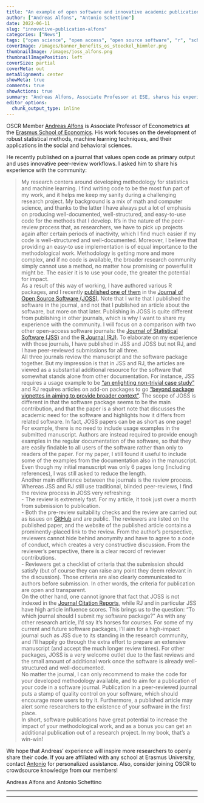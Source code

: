 ```yaml
---
title: "An example of open software and innovative academic publication in econometrics"
author: ["Andreas Alfons", "Antonio Schettino"]
date: 2022-06-11
slug: "innovative-publication-alfons"
categories: ["News"]
tags: ["open science", "open access", "open source software", "r", "school-ese"]
coverImage: /images/banner_benefits_os_stoeckel_himmler.png
thumbnailImage: /images/joss_alfons.png
thumbnailImagePosition: left
coverSize: partial
coverMeta: out
metaAlignment: center
showMeta: true
comments: true
showActions: true
summary: "Andreas Alfons, Associate Professor at ESE, shares his experience in publishing open source code on an innovative platform."
editor_options: 
  chunk_output_type: inline
---
```


OSCR Member [Andreas Alfons](https://www.openscience-rotterdam.com/2021/04/08/alfons/) is Associate Professor of Econometrics at the [Erasmus School of Economics](https://www.eur.nl/en/ese). His work focuses on the development of robust statistical methods, machine learning techniques, and their applications in the social and behavioral sciences.

He recently published on a journal that values open code as primary output and uses innovative peer-review workflows. I asked him to share his experience with the community:

> My research centers around developing methodology for statistics and machine learning. I find writing code to be the most fun part of my work, and it helps me keep my sanity during a challenging research project. My background is a mix of math and computer science, and thanks to the latter I have always put a lot of emphasis on producing well-documented, well-structured, and easy-to-use code for the methods that I develop. It's in the nature of the peer-review process that, as researchers, we have to pick up projects again after certain periods of inactivity, which I find much easier if my code is well-structured and well-documented. Moreover, I believe that providing an easy-to use implementation is of equal importance to the methodological work. Methodology is getting more and more complex, and if no code is available, the broader research community simply cannot use a method, no matter how promising or powerful it might be. The easier it is to use your code, the greater the potential for impact.   
As a result of this way of working, I have authored various R packages, and I recently [published one of them](https://doi.org/10.21105/joss.03786) in the [Journal of Open Source Software (JOSS)](https://joss.theoj.org/). Note that I write that I published the software in the journal, and not that I published an article about the software, but more on that later. Publishing in JOSS is quite different from publishing in other journals, which is why I want to share my experience with the community. I will focus on a comparison with two other open-access software journals: the [Journal of Statistical Software (JSS)](https://www.jstatsoft.org/) and the [R Journal (RJ)](https://journal.R-project.org/). To elaborate on my experience with those journals, I have published in JSS and JOSS but not RJ, and I have peer-reviewed submissions for all three.   
All three journals review the manuscript and the software package together. But my impression is that in JSS and RJ, the articles are viewed as a substantial additional resource for the software that somewhat stands alone from other documentation. For instance, JSS requires a usage example to be ["an enlighting non-trivial case study"](https://www.jstatsoft.org/mission) and RJ requires articles on add-on packages to go ["beyond package vignettes in aiming to provide broader context"](https://journal.R-project.org/). The scope of JOSS is different in that the software package seems to be the main contribution, and that the paper is a short note that discusses the academic need for the software and highlights how it differs from related software. In fact, JOSS papers can be as short as one page! For example, there is no need to include usage examples in the submitted manuscript. Authors are instead required to provide enough examples in the regular documentation of the software, so that they are easily findable to all users of the software rather than only to readers of the paper. For my paper, I still found it useful to include some of the examples from the documentation also in the manuscript. Even though my initial manuscript was only 6 pages long (including references), I was still asked to reduce the length.   
Another main difference between the journals is the review process. Whereas JSS and RJ still use traditional, blinded peer-reviews, I find the review process in JOSS very refreshing:   
- The review is extremely fast. For my article, it took just over a month from submission to publication.   
- Both the pre-review suitability checks and the review are carried out as issues on [GitHub](https://github.com/) and are public. The reviewers are listed on the published paper, and the website of the published article contains a prominently-placed link to the review. From the author's perspective, reviewers cannot hide behind anonymity and have to agree to a code of conduct, which creates a very constructive discussion. From the reviewer's perspective, there is a clear record of reviewer contributions.   
- Reviewers get a checklist of criteria that the submission should satisfy (but of course they can raise any point they deem relevant in the discussion). Those criteria are also clearly communicated to authors before submission. In other words, the criteria for publication are open and transparent.   
On the other hand, one cannot ignore that fact that JOSS is not indexed in the [Journal Citation Reports](https://jcr.clarivate.com/), while RJ and in particular JSS have high article influence scores. This brings us to the question: "To which journal should I submit my software package?" As with any other research article, I'd say it's horses for courses. For some of my current and future software packages, I'll aim for a high-impact journal such as JSS due to its standing in the research community, and I'll happily go through the extra effort to prepare an extensive manuscript (and accept the much longer review times). For other packages, JOSS is a very welcome outlet due to the fast reviews and the small amount of additional work once the software is already well-structured and well-documented.   
No matter the journal, I can only recommend to make the code for your developed methodology available, and to aim for a publication of your code in a software journal. Publication in a peer-reviewed journal puts a stamp of quality control on your software, which should encourage more users to try it. Furthermore, a published article may alert some researchers to the existence of your software in the first place.   
In short, software publications have great potential to increase the impact of your methodological work, and as a bonus you can get an additional publication out of a research project. In my book, that's a win-win!

We hope that Andreas' experience will inspire more researchers to openly share their code. If you are affiliated with any school at Erasmus University, contact [Antonio](mailto:schettino@eur.nl) for personalized assistance. Also, consider joining OSCR to crowdsource knowledge from our members!

Andreas Alfons and Antonio Schettino

***

***


